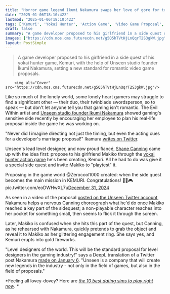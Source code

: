 ```yaml
---
title: "Horror game legend Ikumi Nakamura swaps her love of gore for true romance by helping dev use custom sidequest as real-life proposal: 'Moments like this remind me how lucky I am'"
date: "2025-01-06T18:10:42Z"
lastmod: "2025-01-06T18:10:42Z"
tags: ['Kemuri', 'Yokai Hunter', 'Action Game', 'Video Game Proposal', 'Unseen']
draft: false
summary: "A game developer proposed to his girlfriend in a side quest of his yokai hunter game, Kemuri, with the help of Unseen studio founder Ikumi Nakamura, setting a new standard for romantic video game proposals."
images: ["https://cdn.mos.cms.futurecdn.net/g5Q5hTVtHjLnQqrT2S3gkW.jpg"]
layout: PostSimple
---
```

> A game developer proposed to his girlfriend in a side quest of his yokai hunter game, Kemuri, with the help of Unseen studio founder Ikumi Nakamura, setting a new standard for romantic video game proposals.


        <img alt="Cover" src="https://cdn.mos.cms.futurecdn.net/g5Q5hTVtHjLnQqrT2S3gkW.jpg"/>
        
Like so much of the lonely world, some lonely heart gamers may struggle to find a significant other — their duo, their twinblade swordsperson, so to speak — but don't let anyone tell you that gaming isn't romantic. The Evil Within artist and [<u>Unseen studio founder Ikumi Nakamura</u>](https://www.gamesradar.com/after-the-evil-within-and-ghostwire-tokyo-heres-how-ikumi-nakamura-is-breaking-boundaries-in-a-games-studio-driven-by-passionate-artists/) showed gaming's sensitive side recently by encouraging her employee to plan his real-life proposal inside the game he was working on. 

"Never did I imagine directing not just the timing, but even the acting cues for a developer's marriage proposal!" Ikamura [<u>writes on Twitter</u>](https://x.com/nakamura193/status/1876155934080434392). 

Unseen's lead level designer, and now proud fiancé, [<u>Shane Canning</u>](https://x.com/Zerocool1000) came up with the idea first: propose to his girlfriend Makiko through the [<u>yokai hunter action game</u>](https://www.kemuriworld.com/) he's been creating, Kemuri. All he had to do was give it a special side quest and invite Makiko to "playtest" it. 

Proposing in the game world @Zerocool1000 created: when the side quest becomes the main mission in KEMURI. Congratulations! 🥹💍🎮 pic.twitter.com/eoDWHwXL7u[December 31, 2024](https://twitter.com/unseentokyo/status/1873884942947803336)

As seen in a video of the proposal [<u>posted on the Unseen Twitter account</u>](https://x.com/unseentokyo/status/1873884942947803336), Nakamura helps a nervous Canning choreograph what he'd do once Makiko reached a key part of the sidequest; a non-playable character reaches into her pocket for something small, then seems to flick it through the screen.

Later, Makiko is confused when she hits this part of the quest, but Canning, as he rehearsed with Nakamura, quickly pretends to grab the object and reveal it to Makiko as her glittering engagement ring. She says yes, and Kemuri erupts into gold fireworks. 

"Level designers of the world. This will be the standard proposal for level designers in the gaming industry!" says a DeepL translation of a Twitter post Nakamura [<u>made on January 6</u>](https://x.com/nakamura193/status/1876157062604005403). "Unseen is a company that will create new legends in the industry - not only in the field of games, but also in the field of proposals."

*Feeling all lovey-dovey? Here are *[<u><em>the 10 best dating sims to play right now</em></u>](https://www.gamesradar.com/best-dating-sims/)*. *
        